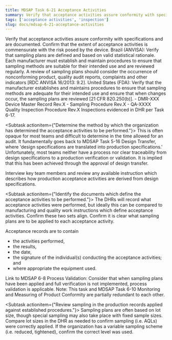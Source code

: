 ```yaml
---
title: MDSAP Task 6-21 Acceptance Activities
summary: Verify that acceptance activities assure conformity with specifications and are documented.
tags: ['acceptance activities', 'inspection']
slug: docs/mdsap-6-21-acceptance-activities
---
```


<RegLang>
Verify that acceptance activities assure conformity with specifications and are documented. Confirm that the extent of acceptance activities is commensurate with the risk posed by the device.
Brazil (ANVISA): Verify that sampling plans are defined and based on valid statistical rationale. Each manufacturer must establish and maintain procedures to ensure that sampling methods are suitable for their intended use and are reviewed regularly. A review of sampling plans should consider the occurrence of nonconforming product, quality audit reports, complaints and other indicators [RDC ANVISA 16/2013: 9.2].
United States (FDA): Verify that the manufacturer establishes and maintains procedures to ensure that sampling methods are 
adequate for their intended use and ensure that when changes occur, the sampling plans are reviewed [21 CFR 
820.250(b)].
</RegLang>
<QdocList docs={['device master record', 'sampling procedures']}/>

<ReportLang>
- DMR-XXX Device Master Record Rev.X
- Sampling Procedure Rev.X
- QA-XXXX Quality Inspection Procedure Rev.X
Inspections evidenced in DHR per Task 6-17.
</ReportLang>

<Subtask actionitem={"Determine the method by which the organization has determined the acceptance activities to be performed."}>
This is often opaque for most teams and difficult to determine in the time allowed for an audit.  It fundamentally goes back to <QLink>MDSAP Task 5-16 Design Transfer</QLink>, where 'design specifications are translated into production specifications.' Unfortunately, most teams neither have a process nor clear  traceability from design specifications to a production verification or validation.  It is implied that this has been achieved through the approval of design transfer.

Interview key team members and review any available instruction which describes how production acceptance activities are derived from design specifications. 
</Subtask>

<Subtask actionitem={"Identify the documents which define the acceptance activities to be performed."}>
The DHRs will record what acceptance activities were performed, but ideally this can be compared to manufacturing and quality work instructions which define acceptance activities. Confirm these two sets align.  Confirm it is clear what sampling plans are to be applied to each acceptance activity. 

Acceptance records are to contain
- the activities performed, 
- the results, 
- the date, 
- the signature of the individual(s) conducting the acceptance activities; and 
- where appropriate the equipment used. 

Link to <QLink>MDSAP 6-8 Process Validation</QLink>: Consider that when sampling plans have been applied and full verification is not implemented, process validation is applicable.
Note: This task and <QLink>MDSAP Task 6-10 Monitoring and Measuring of Product Conformity</QLink> are partially redundant to each other. 
</Subtask>

<Subtask actionitem={"Review sampling in the production records applied against established procedures."}>
Sampling plans are often based on lot size, though special sampling may also take place with fixed sample sizes.  Compare lot sizes in the DHR as needed to confirm sampling (i.e. AQLs) were correctly applied. 
If the organization has a variable sampling scheme (i.e. reduced, tightened), confirm the correct level was used.
</Subtask>




